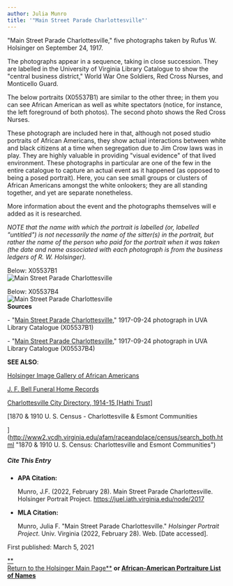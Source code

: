 ```yaml
---
author: Julia Munro
title: '"Main Street Parade Charlottesville"'
---
```

"Main Street Parade Charlottesville," five photographs taken by Rufus W. Holsinger on September 24, 1917. 

The photographs appear in a sequence, taking in close succession. They are labelled in the University of Virginia Library Catalogue to show the "central business district," World War One Soldiers, Red Cross Nurses, and Monticello Guard.

The below portraits (X05537B1) are similar to the other three; in them you can see African American as well as white spectators (notice, for instance, the left foreground of both photos). The second photo shows the Red Cross Nurses.

These photograph are included here in that, although not posed studio portraits of African Americans, they show actual interactions between white and black citizens at a time when segregation due to Jim Crow laws was in play. They are highly valuable in providing "visual evidence" of that lived environment. These photographs in particular are one of the few in the entire catalogue to capture an actual event as it happened (as opposed to being a posed portrait). Here, you can see small groups or clusters of African Americans amongst the white onlookers; they are all standing together, and yet are separate nonetheless. 

More information about the event and the photographs themselves will e added as it is researched.

_NOTE that the name with which the portrait is labelled (or, labelled "untitled") is not necessarily the name of the sitter(s) in the portrait, but rather the name of the person who paid for the portrait when it was taken (the date and name associated with each photograph is from the business ledgers of R. W. Holsinger)._ 

Below: X05537B1  
![Main Street Parade Charlottesville](https://iiif.lib.virginia.edu/iiif/uva-lib:1048556/full/778,561/0/default.jpg "Main Street Parade Charlottesville")

Below: X05537B4  
![Main Street Parade Charlottesville](https://iiif.lib.virginia.edu/iiif/uva-lib:1048559/full/778,561/0/default.jpg "Main Street Parade Charlottesville")  
**Sources**

\- "[Main Street Parade Charlottesville](https://v3.lib.virginia.edu/sources/images/items/uva-lib:1048556 "Main Street Parade Charlottesville")," 1917-09-24 photograph in UVA Library Catalogue (X05537B1)  
  
\- "[Main Street Parade Charlottesville](https://v3.lib.virginia.edu/sources/images/items/uva-lib:1048559 "Main Street Parade Charlottesville")," 1917-09-24 photograph in UVA Library Catalogue (X05537B4)  
  
  

**SEE ALSO**:

[Holsinger Image Gallery of African Americans](http://rwholsingerphotos.org/images.php "Holsinger Image Gallery of African Americans")

[J. F. Bell Funeral Home Records](http://www2.vcdh.virginia.edu/afam/raceandplace/perl_scripts/funeral_search.html "J. F. Bell Funeral Home Database")

[Charlottesville City Directory, 1914-15 \[Hathi Trust\]](https://catalog.hathitrust.org/Record/101954103 "Charlottesville City Directory, 1914-15") 

[1870 & 1910 U. S. Census - Charlottesville & Esmont Communities  
  
](http://www2.vcdh.virginia.edu/afam/raceandplace/census/search_both.html "1870 & 1910 U. S. Census: Charlottesville and Esmont Communities")

##### **Cite This Entry**

*   **APA Citation:**
    
    Munro, J.F. (2022, February 28). Main Street Parade Charlottesville. Holsinger Portrait Project. https://juel.iath.virginia.edu/node/2017
    
*   **MLA Citation:**
    
    Munro, Julia F. "Main Street Parade Charlottesville." _Holsinger Portrait Project_. Univ. Virginia (2022, February 28). Web. \[Date accessed\].
    

  
First published: March 5, 2021

[**  
Return to the Holsinger Main Page**](http://juel.iath.virginia.edu/node/980) **or [African-American Portraiture List of Names](http://juel.iath.virginia.edu/node/996)**
